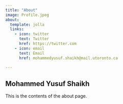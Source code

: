 ```yaml
---
title: "About"
image: Profile.jpeg
about:
  template: jolla
  links:
    - icon: twitter
      text: Twitter
      href: https://twitter.com
    - icon: email
      text: Email
      href: mohammedyusuf.shaikh@mail.utoronto.ca
      
---
```


## Mohammed Yusuf Shaikh

This is the contents of the about page.